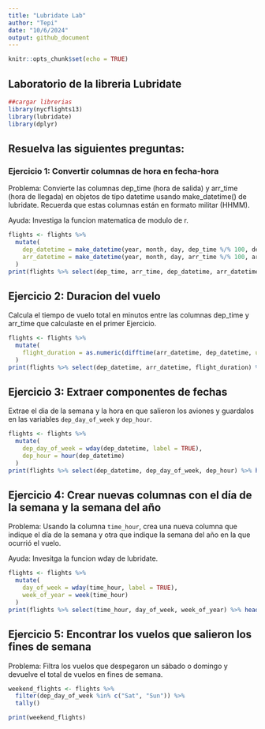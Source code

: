 ```yaml
---
title: "Lubridate Lab"
author: "Tepi"
date: "10/6/2024"
output: github_document
---
```


```r
knitr::opts_chunk$set(echo = TRUE)
```

## Laboratorio de la libreria Lubridate

```r
##cargar librerias
library(nycflights13)
library(lubridate)
library(dplyr)
```

## Resuelva las siguientes preguntas: 

### Ejercicio 1: Convertir columnas de hora en fecha-hora

Problema: Convierte las columnas dep_time (hora de salida) y arr_time (hora de llegada) en objetos de tipo datetime usando make_datetime() de lubridate. Recuerda que estas columnas están en formato militar (HHMM).

Ayuda: Investiga la funcion matematica de modulo de r.

```r
flights <- flights %>%
  mutate(
    dep_datetime = make_datetime(year, month, day, dep_time %/% 100, dep_time %% 100),
    arr_datetime = make_datetime(year, month, day, arr_time %/% 100, arr_time %% 100)
  )
print(flights %>% select(dep_time, arr_time, dep_datetime, arr_datetime) %>% head())
```


## Ejercicio 2: Duracion del vuelo

Calcula el tiempo de vuelo total en minutos entre las columnas dep_time y arr_time que calculaste en el primer Ejercicio.

```r
flights <- flights %>%
  mutate(
    flight_duration = as.numeric(difftime(arr_datetime, dep_datetime, units = "mins"))
  )
print(flights %>% select(dep_datetime, arr_datetime, flight_duration) %>% head())
```


## Ejercicio 3: Extraer componentes de fechas

Extrae el dia de la semana y la hora en que salieron los aviones y guardalos en las variables `dep_day_of_week` y `dep_hour`.

```r
flights <- flights %>%
  mutate(
    dep_day_of_week = wday(dep_datetime, label = TRUE),
    dep_hour = hour(dep_datetime)
  )
print(flights %>% select(dep_datetime, dep_day_of_week, dep_hour) %>% head())
```


## Ejercicio 4: Crear nuevas columnas con el día de la semana y la semana del año

Problema: Usando la columna `time_hour`, crea una nueva columna que indique el día de la semana y otra que indique la semana del año en la que ocurrió el vuelo.

Ayuda: Invesitga la funcion wday de lubridate.

```r
flights <- flights %>%
  mutate(
    day_of_week = wday(time_hour, label = TRUE),
    week_of_year = week(time_hour)
  )
print(flights %>% select(time_hour, day_of_week, week_of_year) %>% head())
```


## Ejercicio 5: Encontrar los vuelos que salieron los fines de semana

Problema: Filtra los vuelos que despegaron un sábado o domingo y devuelve el total de vuelos en fines de semana.

```r
weekend_flights <- flights %>%
  filter(dep_day_of_week %in% c("Sat", "Sun")) %>%
  tally()

print(weekend_flights)
```